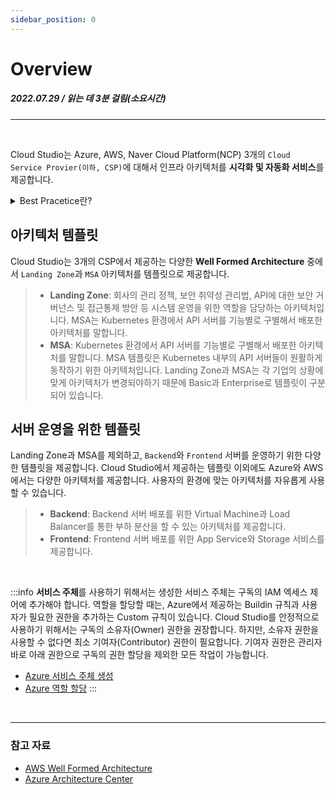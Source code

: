 ```yaml
---
sidebar_position: 0
---
```


# Overview
##### 2022.07.29 / 읽는 데 3분 걸림(소요시간)

*****
<br/>

Cloud Studio는 Azure, AWS, Naver Cloud Platform(NCP) 3개의 ```Cloud Service Provier(이하, CSP)```에 대해서 인프라 아키텍처를 **시각화 및 자동화 서비스**를 제공합니다.

<details>
<summary>Best Pracetice란?</summary>
    <h5>CSP에서 제공하는 Well Formed Architecture를 말합니다.</h5>
</details>

## 아키텍처 템플릿

Cloud Studio는 3개의 CSP에서 제공하는 다양한 **Well Formed Architecture** 중에서 ```Landing Zone```과 ```MSA``` 아키텍처를 템플릿으로 제공합니다.

> - **Landing Zone**: 회사의 관리 정책, 보안 취약성 관리법, API에 대한 보안 거버넌스 및 접근통제 방안 등 시스템 운영을 위한 역할을 담당하는 아키텍처입니다.
MSA는 Kubernetes 환경에서 API 서버를 기능별로 구별해서 배포한 아키텍처를 말합니다.
> - **MSA**: Kubernetes 환경에서 API 서버를 기능별로 구별해서 배포한 아키텍처를 말합니다. MSA 템플릿은 Kubernetes 내부의 API 서버들이  원활하게 동작하기 위한 아키텍처입니다.
Landing Zone과 MSA는 각 기업의 상황에 맞게 아키텍처가 변경되야하기 때문에 Basic과 Enterprise로 템플릿이 구분되어 있습니다.

## 서버 운영을 위한 템플릿

Landing Zone과 MSA를 제외하고, ```Backend```와 ```Frontend``` 서버를 운영하기 위한 다양한 템플릿을 제공합니다.
Cloud Studio에서 제공하는 템플릿 이외에도 Azure와 AWS에서는 다양한 아키텍처를 제공합니다.
사용자의 환경에 맞는 아키텍처를 자유롭게 사용할 수 있습니다.

> - **Backend**: Backend 서버 배포를 위한 Virtual Machine과 Load Balancer를 통한 부하 분산을 할 수 있는 아키텍처를 제공합니다.
> - **Frontend**: Frontend 서버 배포를 위한 App Service와 Storage 서비스를 제공합니다.

<br/>

:::info
**서비스 주체**를 사용하기 위해서는 생성한 서비스 주체는 구독의 IAM 엑세스 제어에 추가해야 합니다. 
역할을 할당할 때는, Azure에서 제공하는 Buildin 규칙과 사용자가 필요한 권한을 추가하는 Custom 규칙이 있습니다.
Cloud Studio를 안정적으로 사용하기 위해서는 구독의 소유자(Owner) 권한을 권장합니다. 하지만, 소유자 권한을 사용할 수 없다면
최소 기여자(Contributor) 권한이 필요합니다. 기여자 권한은 관리자 바로 아래 권한으로 구독의 권한 할당을 제외한 모든 작업이 가능합니다.<br/>
- [Azure 서비스 주체 생성](https://docs.microsoft.com/ko-kr/azure/active-directory/develop/howto-create-service-principal-portal)<br/>
- [Azure 역할 할당](https://docs.microsoft.com/ko-kr/azure/role-based-access-control/role-assignments-cli)
:::
<br/>

*****
### 참고 자료
- [AWS Well Formed Architecture](https://aws.amazon.com/ko/architecture/well-architected/?wa-lens-whitepapers.sort-by=item.additionalFields.sortDate&wa-lens-whitepapers.sort-order=desc)
- [Azure Architecture Center](https://docs.microsoft.com/ko-kr/azure/architecture/)